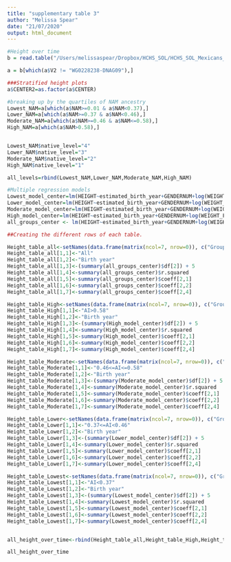 ```yaml
---
title: "supplementary table 3"
author: "Melissa Spear"
date: "21/07/2020"
output: html_document
---
```




```r
#Height over time
b = read.table("/Users/melissaspear/Dropbox/HCHS_SOL/HCHS_SOL_Mexicans_admixed_95_full_pheno_010919.txt",header=T, sep='\t')

a = b[which(a$V2 != "WG0228238-DNAG09"),]

###Stratified height plots
a$CENTER2=as.factor(a$CENTER)

#breaking up by the quartiles of NAM ancestry 
Lowest_NAM=a[which(a$NAM>=0.01 & a$NAM<0.37),]
Lower_NAM=a[which(a$NAM>=0.37 & a$NAM<0.46),]
Moderate_NAM=a[which(a$NAM>=0.46 & a$NAM<=0.58),]
High_NAM=a[which(a$NAM>0.58),]


Lowest_NAM$native_level="4"
Lower_NAM$native_level="3"
Moderate_NAM$native_level="2"
High_NAM$native_level="1"

all_levels=rbind(Lowest_NAM,Lower_NAM,Moderate_NAM,High_NAM)

```

```r
#Multiple regression models 
Lowest_model_center=lm(HEIGHT~estimated_birth_year+GENDERNUM+log(WEIGHT_FINAL_NORM_OVERALL)+CENTER2,data=Lowest_NAM)
Lower_model_center=lm(HEIGHT~estimated_birth_year+GENDERNUM+log(WEIGHT_FINAL_NORM_OVERALL)+CENTER2,data=Lower_NAM)
Moderate_model_center=lm(HEIGHT~estimated_birth_year+GENDERNUM+log(WEIGHT_FINAL_NORM_OVERALL)+CENTER2,data=Moderate_NAM)
High_model_center=lm(HEIGHT~estimated_birth_year+GENDERNUM+log(WEIGHT_FINAL_NORM_OVERALL)+CENTER2,data=High_NAM)
all_groups_center <- lm(HEIGHT~estimated_birth_year+GENDERNUM+log(WEIGHT_FINAL_NORM_OVERALL)+CENTER2,data=all_levels)
```

```r
##Creating the different rows of each table.

Height_table_all<-setNames(data.frame(matrix(ncol=7, nrow=0)), c("Group","X","N","R2","Effect","Std.Err","P"))
Height_table_all[1,1]<-"All"
Height_table_all[1,2]<-"Birth year"
Height_table_all[1,3]<-(summary(all_groups_center)$df[2]) + 5
Height_table_all[1,4]<-summary(all_groups_center)$r.squared
Height_table_all[1,5]<-summary(all_groups_center)$coeff[2,1]
Height_table_all[1,6]<-summary(all_groups_center)$coeff[2,2]
Height_table_all[1,7]<-summary(all_groups_center)$coeff[2,4]

Height_table_High<-setNames(data.frame(matrix(ncol=7, nrow=0)), c("Group","X","N","R2","Effect","Std.Err","P"))
Height_table_High[1,1]<-"AI>0.58"
Height_table_High[1,2]<-"Birth year"
Height_table_High[1,3]<-(summary(High_model_center)$df[2]) + 5
Height_table_High[1,4]<-summary(High_model_center)$r.squared
Height_table_High[1,5]<-summary(High_model_center)$coeff[2,1]
Height_table_High[1,6]<-summary(High_model_center)$coeff[2,2]
Height_table_High[1,7]<-summary(High_model_center)$coeff[2,4]

Height_table_Moderate<-setNames(data.frame(matrix(ncol=7, nrow=0)), c("Group","X","N","R2","Effect","Std.Err","P"))
Height_table_Moderate[1,1]<-"0.46<=AI<=0.58"
Height_table_Moderate[1,2]<-"Birth year"
Height_table_Moderate[1,3]<-(summary(Moderate_model_center)$df[2]) + 5
Height_table_Moderate[1,4]<-summary(Moderate_model_center)$r.squared
Height_table_Moderate[1,5]<-summary(Moderate_model_center)$coeff[2,1]
Height_table_Moderate[1,6]<-summary(Moderate_model_center)$coeff[2,2]
Height_table_Moderate[1,7]<-summary(Moderate_model_center)$coeff[2,4]

Height_table_Lower<-setNames(data.frame(matrix(ncol=7, nrow=0)), c("Group","X","N","R2","Effect","Std.Err","P"))
Height_table_Lower[1,1]<-"0.37<=AI<0.46"
Height_table_Lower[1,2]<-"Birth year"
Height_table_Lower[1,3]<-(summary(Lower_model_center)$df[2]) + 5
Height_table_Lower[1,4]<-summary(Lower_model_center)$r.squared
Height_table_Lower[1,5]<-summary(Lower_model_center)$coeff[2,1]
Height_table_Lower[1,6]<-summary(Lower_model_center)$coeff[2,2]
Height_table_Lower[1,7]<-summary(Lower_model_center)$coeff[2,4]

Height_table_Lowest<-setNames(data.frame(matrix(ncol=7, nrow=0)), c("Group","X","N","R2","Effect","Std.Err","P"))
Height_table_Lowest[1,1]<-"AI<0.37"
Height_table_Lowest[1,2]<-"Birth year"
Height_table_Lowest[1,3]<-(summary(Lowest_model_center)$df[2]) + 5
Height_table_Lowest[1,4]<-summary(Lowest_model_center)$r.squared
Height_table_Lowest[1,5]<-summary(Lowest_model_center)$coeff[2,1]
Height_table_Lowest[1,6]<-summary(Lowest_model_center)$coeff[2,2]
Height_table_Lowest[1,7]<-summary(Lowest_model_center)$coeff[2,4]


all_height_over_time<-rbind(Height_table_all,Height_table_High,Height_table_Moderate,Height_table_Lower,Height_table_Lowest)

all_height_over_time
```